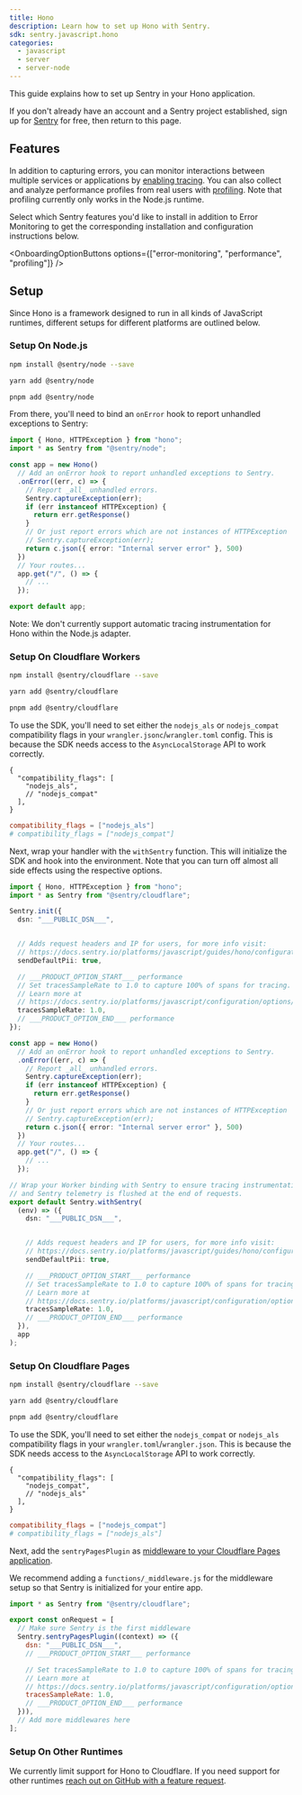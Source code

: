 ```yaml
---
title: Hono
description: Learn how to set up Hono with Sentry.
sdk: sentry.javascript.hono
categories:
  - javascript
  - server
  - server-node
---
```


<PlatformContent includePath="getting-started-primer" />

This guide explains how to set up Sentry in your Hono application.

If you don't already have an account and a Sentry project established, sign up for [Sentry](https://sentry.io/signup/) for free, then return to this page.

## Features

In addition to capturing errors, you can monitor interactions between multiple services or applications by [enabling tracing](/concepts/key-terms/tracing/). You can also collect and analyze performance profiles from real users with [profiling](/product/explore/profiling/). Note that profiling currently only works in the Node.js runtime.

Select which Sentry features you'd like to install in addition to Error Monitoring to get the corresponding installation and configuration instructions below.

<OnboardingOptionButtons
  options={["error-monitoring", "performance", "profiling"]}
/>

## Setup

Since Hono is a framework designed to run in all kinds of JavaScript runtimes, different setups for different platforms are outlined below.

### Setup On Node.js

```bash {tabTitle:npm}
npm install @sentry/node --save
```

```bash {tabTitle:yarn}
yarn add @sentry/node
```

```bash {tabTitle:pnpm}
pnpm add @sentry/node
```

From there, you'll need to bind an `onError` hook to report unhandled exceptions to Sentry:

```typescript {filename:index.ts}
import { Hono, HTTPException } from "hono";
import * as Sentry from "@sentry/node";

const app = new Hono()
  // Add an onError hook to report unhandled exceptions to Sentry.
  .onError((err, c) => {
    // Report _all_ unhandled errors.
    Sentry.captureException(err);
    if (err instanceof HTTPException) {
      return err.getResponse()
    }
    // Or just report errors which are not instances of HTTPException
    // Sentry.captureException(err);
    return c.json({ error: "Internal server error" }, 500)
  })
  // Your routes...
  app.get("/", () => {
    // ...
  });

export default app;
```

Note: We don't currently support automatic tracing instrumentation for Hono within the Node.js adapter.

### Setup On Cloudflare Workers

```bash {tabTitle:npm}
npm install @sentry/cloudflare --save
```

```bash {tabTitle:yarn}
yarn add @sentry/cloudflare
```

```bash {tabTitle:pnpm}
pnpm add @sentry/cloudflare
```

To use the SDK, you'll need to set either the `nodejs_als` or `nodejs_compat` compatibility flags in your `wrangler.jsonc`/`wrangler.toml` config. This is because the SDK
needs access to the `AsyncLocalStorage` API to work correctly.

```jsonc {tabTitle:JSON} {filename:wrangler.jsonc}
{
  "compatibility_flags": [
    "nodejs_als",
    // "nodejs_compat"
  ],
}
```

```toml {tabTitle:Toml} {filename:wrangler.toml}
compatibility_flags = ["nodejs_als"]
# compatibility_flags = ["nodejs_compat"]
```

Next, wrap your handler with the `withSentry` function. This will initialize the SDK and hook into the
environment. Note that you can turn off almost all side effects using the respective options.

```typescript {filename:index.ts}
import { Hono, HTTPException } from "hono";
import * as Sentry from "@sentry/cloudflare";

Sentry.init({
  dsn: "___PUBLIC_DSN___",


  // Adds request headers and IP for users, for more info visit:
  // https://docs.sentry.io/platforms/javascript/guides/hono/configuration/options/#sendDefaultPii
  sendDefaultPii: true,

  // ___PRODUCT_OPTION_START___ performance
  // Set tracesSampleRate to 1.0 to capture 100% of spans for tracing.
  // Learn more at
  // https://docs.sentry.io/platforms/javascript/configuration/options/#traces-sample-rate
  tracesSampleRate: 1.0,
  // ___PRODUCT_OPTION_END___ performance
});

const app = new Hono()
  // Add an onError hook to report unhandled exceptions to Sentry.
  .onError((err, c) => {
    // Report _all_ unhandled errors.
    Sentry.captureException(err);
    if (err instanceof HTTPException) {
      return err.getResponse()
    }
    // Or just report errors which are not instances of HTTPException
    // Sentry.captureException(err);
    return c.json({ error: "Internal server error" }, 500)
  })
  // Your routes...
  app.get("/", () => {
    // ...
  });

// Wrap your Worker binding with Sentry to ensure tracing instrumentation is enabled,
// and Sentry telemetry is flushed at the end of requests.
export default Sentry.withSentry(
  (env) => ({
    dsn: "___PUBLIC_DSN___",


    // Adds request headers and IP for users, for more info visit:
    // https://docs.sentry.io/platforms/javascript/guides/hono/configuration/options/#sendDefaultPii
    sendDefaultPii: true,

    // ___PRODUCT_OPTION_START___ performance
    // Set tracesSampleRate to 1.0 to capture 100% of spans for tracing.
    // Learn more at
    // https://docs.sentry.io/platforms/javascript/configuration/options/#traces-sample-rate
    tracesSampleRate: 1.0,
    // ___PRODUCT_OPTION_END___ performance
  }),
  app
);
```

### Setup On Cloudflare Pages

```bash {tabTitle:npm}
npm install @sentry/cloudflare --save
```

```bash {tabTitle:yarn}
yarn add @sentry/cloudflare
```

```bash {tabTitle:pnpm}
pnpm add @sentry/cloudflare
```

To use the SDK, you'll need to set either the `nodejs_compat` or `nodejs_als` compatibility flags in your `wrangler.toml`/`wrangler.json`.
This is because the SDK needs access to the `AsyncLocalStorage` API to work correctly.

```jsonc {tabTitle:JSON} {filename:wrangler.jsonc}
{
  "compatibility_flags": [
    "nodejs_compat",
    // "nodejs_als"
  ],
}
```

```toml {tabTitle:Toml} {filename:wrangler.toml}
compatibility_flags = ["nodejs_compat"]
# compatibility_flags = ["nodejs_als"]
```

Next, add the `sentryPagesPlugin` as
[middleware to your Cloudflare Pages application](https://developers.cloudflare.com/pages/functions/middleware/).

We recommend adding a `functions/_middleware.js` for the middleware setup so that Sentry is initialized for your entire
app.

```javascript {filename:functions/_middleware.js}
import * as Sentry from "@sentry/cloudflare";

export const onRequest = [
  // Make sure Sentry is the first middleware
  Sentry.sentryPagesPlugin((context) => ({
    dsn: "___PUBLIC_DSN___",
    // ___PRODUCT_OPTION_START___ performance

    // Set tracesSampleRate to 1.0 to capture 100% of spans for tracing.
    // Learn more at
    // https://docs.sentry.io/platforms/javascript/configuration/options/#traces-sample-rate
    tracesSampleRate: 1.0,
    // ___PRODUCT_OPTION_END___ performance
  })),
  // Add more middlewares here
];
```

### Setup On Other Runtimes

We currently limit support for Hono to Cloudflare.
If you need support for other runtimes [reach out on GitHub with a feature request](https://github.com/getsentry/sentry-javascript/issues/new/choose).
